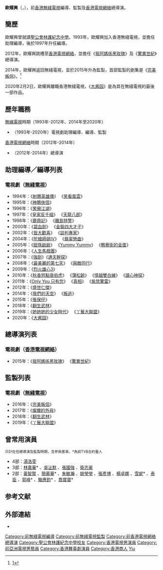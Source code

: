 {{藝人
| 姓名 = 歐耀興
| 類型 = 導演
| 圖片 = <!--建議使用自由版權圖像-->
| 圖片尺寸 = 
| 圖片簡介 = 
| 本名 = 
| 外文名 = 
| 外文 = 
| 羅馬拼音 = Au Yiu Hing
| 英文名 = Ben
| 暱稱 = 
| 其他藝名 = 
| 國籍 = 
| 民族 = 
| 籍貫 = 
| 出生日期 = 
| 出生地點 = {{HKG-1959}}
| 逝世日期 = 
| 逝世地點 = 
| 職業 = 助理編導、監製
| 語言 = 
| 教育程度 = 中學
| 母校 = 
| 宗教信仰 = 
| 配偶 = 
| 兒女 = 
| 父母 = 
| 親屬 = 
| 音樂類型 = 
| 演奏樂器 = 
| 出道地點 = 
| 出道日期 = 1993年
| 出道作 = 
| 代表作 = 
| 著名角色 = 
| 活躍年代 = 1993年至2020年
| 唱片公司 = 
| 經紀公司 = [[香港|香港]][[無綫電視|無綫電視]]（1993年-2012年，2014年至2020年）<br>[[香港電視網絡|香港電視網絡]]（2012年-2014年）
| 網站 = 
| 相關團體 = 
| IMDb = 
| 現任成員 = 
| 過往成員 = 
| 獎項 = 
}}

'''歐耀興'''（{{lang-en|Ben Au Yiu-Hing}}，{{bd||}}），前[[香港|香港]][[無綫電視|無綫電視]]編導、監製及[[香港電視網絡|香港電視網絡]]總導演。

== 簡歷 ==
歐耀興曾就讀[[聖公會林護紀念中學|聖公會林護紀念中學]]。1993年，歐耀興加入香港無綫電視，並擔任助理編導，後於1997年升任編導。

2012年，歐耀興跳槽至[[香港電視網絡|香港電視網絡]]，並擔任《[[我阿媽係黑玫瑰|我阿媽係黑玫瑰]]》及《[[驚異世紀|驚異世紀]]》總導演。

2014年，歐耀興返回無綫電視，並於2015年升為監製，首部監製的劇集是《[[完美叛侶|完美叛侶]]》。<ref>[https://www.hk01.com/%E5%A8%9B%E6%A8%82/81781/-%E5%BE%AE%E5%8D%9A%E6%B4%A9%E5%AF%86-%E7%87%A6%E7%88%9B%E7%9A%84%E5%A4%96%E6%AF%8D-%E5%8A%87%E6%9C%AC%E6%B5%81%E5%87%BA-%E5%AE%B6%E7%87%95%E5%A7%90%E7%B5%82%E6%96%BC%E6%9C%89%E5%8A%87%E6%8B%8D-]</ref>

2020年2月2日，歐耀興離職香港無綫電視，《[[大酱园|大酱园]]》是為其在無綫電視的最後一部作品。

== 歷年職務 ==
;[[無線電視|無線電視]]時期（1993年-2012年、2014年至2020年）
*（1993年-2020年）電視劇助理編導、編導、監製
;[[香港電視網絡|香港電視網絡]]時期（2012年-2014年）
*（2012年-2014年）總導演

== 助理編導／編導列表 ==
===電視劇（[[無綫電視|無綫電視]]）===
*1994年：《[[射鵰英雄傳|射鵰英雄傳]]》 《[[笑看風雲|笑看風雲]]》
*1995年：《[[神鵰俠侶|神鵰俠侶]]》
*1996年：《[[笑傲江湖|笑傲江湖]]》
*1997年：《[[皇家反千組|皇家反千組]]》 《[[天龍八部|天龍八部]]》
*1998年：《[[鹿鼎記|鹿鼎記]]》 《[[離島特警|離島特警]]》
*2000年：《[[碧血劍_(2000年電視劇)|碧血劍]]》 《[[金裝四大才子|金裝四大才子]]》
*2002年：《[[皆大歡喜_(古裝電視劇)|皆大歡喜]]》 《[[談判專家|談判專家]]》
*2004年：《[[陀槍師姐IV|陀槍師姐IV]]》 《[[翡翠戀曲|翡翠戀曲]]》
*2005年：《[[甜孫爺爺|甜孫爺爺]]》 《[[Yummy_Yummy|Yummy Yummy]]》 《[[鴨寮街的金蛋|鴨寮街的金蛋]]》
*2006年：《[[人生馬戲團|人生馬戲團]]》
*2007年：《[[強劍|強劍]]》《[[通天幹探|通天幹探]]》
*2008年：《[[最美麗的第七天|最美麗的第七天]]》 《[[與敵同行|與敵同行]]》
*2009年：《[[烈火雄心3|烈火雄心3]]》
*2010年：《[[秋香怒點唐伯虎|秋香怒點唐伯虎]]》 《[[蒲松齡|蒲松齡]]》 《[[情越雙白線|情越雙白線]]》 《[[讀心神探|讀心神探]]》
*2011年：《[[Only_You_只有您|Only You 只有您]]》 《[[真相|真相]]》 《[[紫禁驚雷|紫禁驚雷]]》
*2012年：《[[盛世仁傑|盛世仁傑]]》
*2014年：《[[我們的天空|我們的天空]]》 《[[叛逃_(電視劇)|叛逃]]》
*2015年：《[[張保仔_(2015年電視劇)|張保仔]]》
*2018年：《[[翻生武林|翻生武林]]》
*2019年：《[[她她她的少女時代|她她她的少女時代]]》 《[[丫鬟大聯盟|丫鬟大聯盟]]》
*2020年：《[[大酱园|大酱园]]》

== 總導演列表 ==
===電視劇（[[香港電視網絡|香港電視網絡]]）===
*2015年：《[[我阿媽係黑玫瑰|我阿媽係黑玫瑰]]》 《[[驚異世紀|驚異世紀]]》

== 監製列表 ==
===電視劇（[[無綫電視|無綫電視]]）===
*2016年：《[[完美叛侶|完美叛侶]]》
*2017年：《[[燦爛的外母|燦爛的外母]]》
*2018年：《[[翻生武林|翻生武林]]》
*2019年：《[[丫鬟大聯盟|丫鬟大聯盟]]》

== 曾常用演員 ==
<small>只計在任總導演及監製時期，含參與客串，*為前TVB合約藝人</small>
*4部：[[湯洛雯|湯洛雯]]<!--完美叛侶、燦爛的外母、翻生武林、丫鬟大聯盟-->
*3部：[[林嘉華|林嘉華]]*<!--我阿媽係黑玫瑰、驚異世紀、燦爛的外母-->、[[吳沚默|吳沚默]]<!--完美叛侶、燦爛的外母、翻生武林-->、[[張國強_(香港演員)|張國強]]<!--完美叛侶（客串）、燦爛的外母、翻生武林-->、[[衛志豪|衛志豪]]<!--完美叛侶、燦爛的外母、翻生武林-->
*2部：[[黃智賢_(香港)|黃智賢]]<!--完美叛侶、翻生武林-->、[[簡慕華|簡慕華]]*<!--完美叛侶、翻生武林-->、[[朱敏瀚|朱敏瀚]]<!--完美叛侶、燦爛的外母-->、[[姚瑩瑩|姚瑩瑩]]<!--完美叛侶、燦爛的外母-->、[[張彥博|張彥博]]<!--完美叛侶、翻生武林-->、[[楊卓娜|楊卓娜]]<!--完美叛侶（客串）、燦爛的外母-->、[[雪妮|雪妮]]*<!--燦爛的外母、翻生武林-->、[[泰臣_(藝人)|泰臣]]<!--完美叛侶、翻生武林-->、[[郭鋒_(演員)|郭峰]]*<!--我阿媽係黑玫瑰、驚異世紀-->、[[駱應鈞|駱應鈞]]*<!--我阿媽係黑玫瑰、驚異世紀-->、[[喬寶寶|喬寶寶]]*<!--完美叛侶、翻生武林-->

== 参考文献 ==
{{reflist}}

== 外部連結 ==
* {{Douban people|1360834}}
{{無綫電視劇集監製}}
{{Authority control}}
{{DEFAULTSORT:Au}}
[[Category:前無綫電視編導|Category:前無綫電視編導]]
[[Category:前無綫電視監製|Category:前無綫電視監製]]
[[Category:前香港電視網絡總導演|Category:前香港電視網絡總導演]]
[[Category:聖公會林護紀念中學校友|Category:聖公會林護紀念中學校友]]
[[Category:香港電視男演員|Category:香港電視男演員]]
[[Category:前亞洲電視男藝員|Category:前亞洲電視男藝員]]
[[Category:香港舞臺劇演員|Category:香港舞臺劇演員]]
[[Category:香港商人|Category:香港商人]]
[[Category:歐姓|Yiu]]